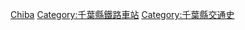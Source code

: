 {{日本行政區劃分類導航|廢站}}
[[Category:日本各都道府縣鐵路廢站|Chiba]]
[[Category:千葉縣鐵路車站|Category:千葉縣鐵路車站]]
[[Category:千葉縣交通史|Category:千葉縣交通史]]